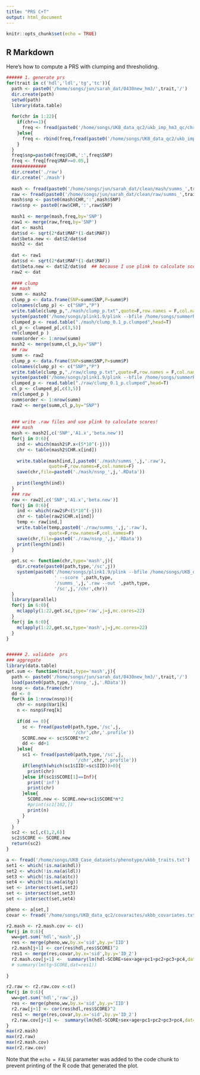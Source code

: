 ```yaml
---
title: "PRS C+T"
output: html_document
---
```


```r
knitr::opts_chunk$set(echo = TRUE)
```

## R Markdown

Here's how to compute a PRS with clumping and thresholidng.


```r
###### 1. generate prs
for(trait in c('hdl','ldl','tg','tc')){
  path <- paste0('/home/songs/jun/sarah_dat/0430new_hm3/',trait,'/')
  dir.create(path)
  setwd(path)
  library(data.table)
  
  for(chr in 1:22){
    if(chr==1){
      freq <- fread(paste0('/home/songs/UKB_data_qc2/ukb_imp_hm3_qc/chr',chr,'.frq'))
    }else{
      freq <- rbind(freq,fread(paste0('/home/songs/UKB_data_qc2/ukb_imp_hm3_qc/chr',chr,'.frq')))
    }
  }
  freq$snp=paste0(freq$CHR,':',freq$SNP)
  freq <- freq[freq$MAF>=0.05,]
  #############
  dir.create('./raw')
  dir.create('./mash')
  
  mash <- fread(paste0('/home/songs/jun/sarah_dat/clean/mash/summs_',trait,'.txt')) ## summary statistics
  raw <- fread(paste0('/home/songs/jun/sarah_dat/clean/raw/summs_',trait,'.txt'))
  mash$snp <- paste0(mash$CHR,':',mash$SNP)
  raw$snp <- paste0(raw$CHR,':',raw$SNP)
  
  mash1 <- merge(mash,freq,by='SNP')
  raw1 <- merge(raw,freq,by='SNP')
  dat <- mash1
  dat$sd <- sqrt(2*dat$MAF*(1-dat$MAF))
  dat$beta.new <- dat$Z/dat$sd
  mash2 <- dat
  
  dat <- raw1
  dat$sd <- sqrt(2*dat$MAF*(1-dat$MAF))
  dat$beta.new <- dat$Z/dat$sd  ## because I use plink to calculate scores, and they do not standardize genotypes
  raw2 <- dat
  
  #### clump
  ## mash
  summ <- mash2
  clump_p <- data.frame(SNP=summ$SNP,P=summ$P)
  colnames(clump_p) <- c("SNP","P")
  write.table(clump_p,"./mash/clump_p.txt",quote=F,row.names = F,col.names = T)
  system(paste0('/home/songs/plink1.9/plink --bfile /home/songs/summerResearch/main/reference_1KG/mynewdata_qc --clump ./mash/clump_p.txt    --clump-p1 1 --clump-p2 1 --clump-r2 0.1 --clump-kb 250 --out ./mash/clump_0.1_p --noweb'))
  clumped_p <- read.table("./mash/clump_0.1_p.clumped",head=T)
  cl_p <- clumped_p[,c(3,5)]
  rm(clumped_p )
  summ$order <- 1:nrow(summ)
  mash2 <- merge(summ,cl_p,by="SNP")
  ## raw
  summ <- raw2
  clump_p <- data.frame(SNP=summ$SNP,P=summ$P)
  colnames(clump_p) <- c("SNP","P")
  write.table(clump_p,"./raw/clump_p.txt",quote=F,row.names = F,col.names = T)
  system(paste0('/home/songs/plink1.9/plink --bfile /home/songs/summerResearch/main/reference_1KG/mynewdata_qc --clump ./raw/clump_p.txt    --clump-p1 1 --clump-p2 1 --clump-r2 0.1 --clump-kb 250 --out ./raw/clump_0.1_p --noweb'))
  clumped_p <- read.table("./raw/clump_0.1_p.clumped",head=T)
  cl_p <- clumped_p[,c(3,5)]
  rm(clumped_p )
  summ$order <- 1:nrow(summ)
  raw2 <- merge(summ,cl_p,by="SNP")
  
  
  ### write .raw files and use plink to calculate scores!
  ### mash
  mash <- mash2[,c('SNP','A1.x','beta.new')]
  for(j in 0:6){
    ind <- which(mash2$P.x<(5*10^(-j)))
    chr <- table(mash2$CHR.x[ind])
    
    write.table(mash[ind,],paste0('./mash/summs_',j,'.raw'),
                quote=F,row.names=F,col.names=F)
    save(chr,file=paste0('./mash/nsnp_',j,'.RData'))
    
    print(length(ind))
  }
  ### raw
  raw <- raw2[,c('SNP','A1.x','beta.new')]
  for(j in 0:6){
    ind <- which(raw2$P<(5*10^(-j)))
    chr <- table(raw2$CHR.x[ind])
    temp <- raw[ind,]
    write.table(temp,paste0('./raw/summs_',j,'.raw'),
                quote=F,row.names=F,col.names=F)
    save(chr,file=paste0('./raw/nsnp_',j,'.RData'))
    print(length(ind))
  }
  
  get.sc <- function(chr,type='mash',j){
    dir.create(paste0(path,type,'/sc',j))
    system(paste0('/home/songs/plink1.9/plink --bfile /home/songs/UKB_data_qc2/ukb_imp_hm3_qc/chr',chr,
                  ' --score ',path,type,
                  '/summs_',j,'.raw --out ',path,type,
                  '/sc',j,'/chr',chr))
  }
  library(parallel)
  for(j in 6:0){
    mclapply(1:22,get.sc,type='raw',j=j,mc.cores=22)
  }
  for(j in 6:0){
    mclapply(1:22,get.sc,type='mash',j=j,mc.cores=22)
  }
}


###### 2. validate  prs
### aggregate
library(data.table)
get.sum <- function(trait,type='mash',j){
  path <- paste0('/home/songs/jun/sarah_dat/0430new_hm3/',trait,'/')
  load(paste0(path,type,'/nsnp_',j,'.RData'))
  nsnp <- data.frame(chr)
  dd <- 0
  for(k in 1:nrow(nsnp)){
    chr <- nsnp$Var1[k]
    n <- nsnp$Freq[k]
    
    if(dd == 0){
      sc <- fread(paste0(path,type,'/sc',j,
                         '/chr',chr,'.profile'))
      SCORE.new <- sc$SCORE*n*2
      dd <- dd+1
    }else{
      sc1 <- fread(paste0(path,type,'/sc',j,
                          '/chr',chr,'.profile'))
      if(length(which(sc1$IID!=sc$IID))>0){
        print(chr)
      }else if(sc1$SCORE[1]==Inf){
        print('inf')
        print(chr)
      }else{
        SCORE.new <- SCORE.new+sc1$SCORE*n*2
        #print(sc1[102,])
        print(n)
      }
    }
  }
  sc2 <- sc[,c(1,2,6)]
  sc2$SCORE <- SCORE.new
  return(sc2)
}

a <- fread('/home/songs/UKB_Case_datasets/phenotype/ukbb_traits.txt')
set1 <- which(!is.na(a$hdl))
set2 <- which(!is.na(a$ldl))
set3 <- which(!is.na(a$tc))
set4 <- which(!is.na(a$tg))
set <- intersect(set1,set2)
set <- intersect(set,set3)
set <- intersect(set,set4)

pheno <- a[set,]
covar <- fread('/home/songs/UKB_data_qc2/covaraites/ukbb_covariates.txt')

r2.mash <- r2.mash.cov <- c()
for(j in 0:6){
  ww=get.sum('hdl','mash',j)
  res <- merge(pheno,ww,by.x='sid',by.y='IID')
  r2.mash[j+1] <- cor(res$hdl,res$SCORE)^2
  res1 <- merge(res,covar,by.x='sid',by.y='ID_2')
  r2.mash.cov[j+1] <-  summary(lm(hdl~SCORE+sex+age+pc1+pc2+pc3+pc4,dat=res1))$r.squared
  # summary(lm(tg~SCORE,dat=res1))
  
}

r2.raw <- r2.raw.cov <-c()
for(j in 0:6){
  ww=get.sum('hdl','raw',j)
  res <- merge(pheno,ww,by.x='sid',by.y='IID')
  r2.raw[j+1] <- cor(res$hdl,res$SCORE)^2
  res1 <- merge(res,covar,by.x='sid',by.y='ID_2')
  r2.raw.cov[j+1] <-  summary(lm(hdl~SCORE+sex+age+pc1+pc2+pc3+pc4,dat=res1))$r.squared
}
max(r2.mash)
max(r2.raw)
max(r2.mash.cov)
max(r2.raw.cov)
```

Note that the `echo = FALSE` parameter was added to the code chunk to prevent printing of the R code that generated the plot.
